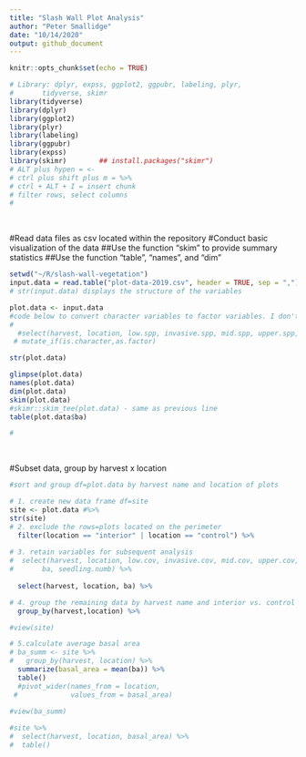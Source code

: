 ```yaml
---
title: "Slash Wall Plot Analysis"
author: "Peter Smallidge"
date: "10/14/2020"
output: github_document
---
```


```r
knitr::opts_chunk$set(echo = TRUE)
```


```r
# Library: dplyr, expss, ggplot2, ggpubr, labeling, plyr,
#       tidyverse, skimr
library(tidyverse)
library(dplyr)
library(ggplot2)
library(plyr)
library(labeling)
library(ggpubr)
library(expss)
library(skimr)        ## install.packages("skimr")
# ALT plus hypen = <- 
# ctrl plus shift plus m = %>% 
# ctrl + ALT + I = insert chunk
# filter rows, select columns
# 


```



<br>

#Read data files as csv located within the repository
#Conduct basic visualization of the data
##Use the function "skim" to provide summary statistics
##Use the function "table", "names", and "dim"

```r
setwd("~/R/slash-wall-vegetation")
input.data = read.table("plot-data-2019.csv", header = TRUE, sep = ",")
# str(input.data) displays the structure of the variables

plot.data <- input.data
#code below to convert character variables to factor variables. I don't think this is necessary.
#
  #select(harvest, location, low.spp, invasive.spp, mid.spp, upper.spp, vine.spp) %>% 
 # mutate_if(is.character,as.factor)

str(plot.data)

glimpse(plot.data)
names(plot.data)
dim(plot.data)
skim(plot.data)
#skimr::skim_tee(plot.data) - same as previous line
table(plot.data$ba)

#

```

<br>

#Subset data, group by harvest x location

```r
#sort and group df=plot.data by harvest name and location of plots

# 1. create new data frame df=site
site <- plot.data #%>%
str(site)  
# 2. exclude the rows=plots located on the perimeter
  filter(location == "interior" | location == "control") %>%
  
# 3. retain variables for subsequent analysis
#  select(harvest, location, low.cov, invasive.cov, mid.cov, upper.cov,
#       ba, seedling.numb) %>%
  
  select(harvest, location, ba) %>%

# 4. group the remaining data by harvest name and interior vs. control
  group_by(harvest,location) %>% 

#view(site)

# 5.calculate average basal area
# ba_summ <- site %>% 
#   group_by(harvest, location) %>% 
  summarize(basal_area = mean(ba)) %>% 
  table()
  #pivot_wider(names_from = location,
 #             values_from = basal_area)
  
#view(ba_summ)

#site %>% 
#  select(harvest, location, basal_area) %>% 
#  table()



```


